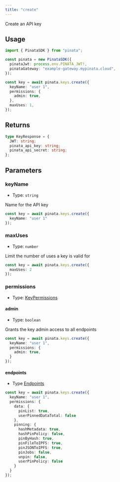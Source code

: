 ```yaml
---
title: "create"
---
```


Create an API key

## Usage

```typescript
import { PinataSDK } from "pinata";

const pinata = new PinataSDK({
  pinataJwt: process.env.PINATA_JWT!,
  pinataGateway: "example-gateway.mypinata.cloud",
});

const key = await pinata.keys.create({
  keyName: "user 1",
  permissions: {
    admin: true,
  },
  maxUses: 1,
});
```

## Returns

```typescript
type KeyResponse = {
  JWT: string;
  pinata_api_key: string;
  pinata_api_secret: string;
};
```

## Parameters

### keyName

- Type: `string`

Name for the API key

```typescript
const key = await pinata.keys.create({
  keyName: "user 1"
});
```

### maxUses

- Type: `number`

Limit the number of uses a key is valid for

```typescript
const key = await pinata.keys.create({
  maxUses: 2
});
```

### permissions

- Type: [KeyPermissions](../types#keypermissions)

#### admin

- Type: `boolean`

Grants the key admin access to all endpoints

```typescript
const key = await pinata.keys.create({
  keyName: "user 1",
  permissions: {
    admin: true,
  }
});
```

#### endpoints

- Type [Endpoints](../types#endpoints)

```typescript
const key = await pinata.keys.create({
  keyName: "user 1",
  permissions: {
    data: {
      pinList: true,
      userPinnedDataTotal: false
    },
    pinning: {
      hashMetadata: true,
      hashPinPolicy: false,
      pinByHash: true,
      pinFileToIPFS: true,
      pinJSONToIPFS: true,
      pinJobs: false,
      unpin: false,
      userPinPolicy: false
    }
  }
});
```
